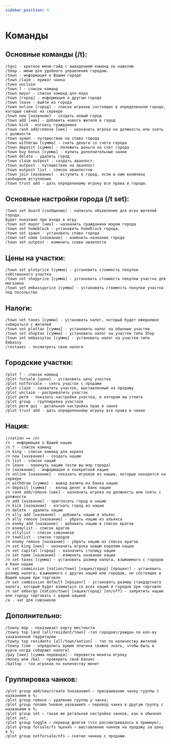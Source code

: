 ```yaml
---
sidebar_position: 4
---
```


# Команды 

## Основные команды (/t):

    /tgui - краткое меню-гайд с выведением команд по нажатию
    /tmap - меню для удобного управления городом.
	/town - информация о Вашем городе
    /town claim - приват чанка
    /town unclaim
    /town ? - список команд
    /town mayor - список команд для мэра
    /town [город] - информация о другом городе
    /town leave - выйти из города
    /town online [город] - список игроков состоящих в определенном городе, которые сейчас на сервере
    /town new [название] - создать новый город
    /town add [ник] - добавить нового жителя в город
    /town kick - изгнать гражданина
    /town rank add/remove [ник] - назначить игрока на должность или снять с должности
	/town spawn - путешествие на спавн города
    /town withdraw [сумма] - снять деньги со счета города
    /town deposit [сумма] - положить деньги на счет города
    /town buy bonus [сумма] - купить дополнительные чанки
    /town delete - удалить город
    /town claim outpost - создать аванпост.
    /town outpost - путешествие на аванпост
    /town outpost list - список аванпостов
    /town join [название] - вступить в город, если в нем включено свободное вступление
	/town trust add - дать определеному игроку все права в городе.

## **Основные настройки города (/t set):**

    /town set board [сообщение] - написать объявление для всех жителей города. 
    Будет показано при входе в игру
    /town set mayor [ник] - назначить гражданина мэром города
    /town set homeblock - установить homeblock города. 
    /town set spawn - установить спавн города
    /town set name [название] - изменить название города
    /town set outpost - изменить спавн аванпоста

## **Цены на участки:**

    /town set plotprice [сумма] - установить стоимость покупки собственного участка
    /town set shopprice [сумма] - установить стоимость покупки участка для магазина
    /town set embassyprice [сумма] - установить стоимость покупки участка под посольство

## **Налоги:**

    /town set taxes [сумма] - установить налог, который будет ежедневно собираться с жителей
    /town set plottax [сумма] - установить налог на обычные участки 
    /town set shoptax [сумма] - установить налог на участки типа Shop
    /town set embassytax [сумма] - установить налог на участки типа Embassy
	/restaxes - посмотреть свои налоги

## **Городские участки:**

    /plot ? - список команд
    /plot forsale [цена] - установить цену участка
    /plot notforsale - снять участок с продажи
    /plot claim - захватить участок, выставленный на продажу
    /plot unclaim - расприватить участок
    /plot perm - показать настройки участка, в котором вы стоите
    /plot group - группировка участков
	/plot perm gui - детальная настройка прав в чанке
	/plot trust add - дать определенному игроку все права в чанке

## **Нация:**

    (/nation == /n)
    /n - информация о Вашей нации
    /n ? - список команд
    /n king - список команд для короля
    /n new [название] - создать нацию
    /n list - список наций
    /n leave - покинуть нацию (если вы мэр города)
    /n [название] - информация о конкретной нации
    /n online [название] - показать игроков из нации, которые находятся на сервере
    /n withdraw [сумма] - вывод валюты из банка нации
    /n deposit [сумма] -  вклад денег в банк нации
    /n rank add/remove [ник] - назначить игрока на должность или снять с должности
    /n add [название] - пригласить город в нацию
    /n kick [название] - изгнать город из нации
    /n delete - удалить нацию
    /n ally add [название] - добавить нацию в альянс
    /n ally remove [название] - убрать нацию из альянса
    /n enemy add [название] - добавить нацию в список врагов
    /n enemylist - список врагов
    /n allylist - список союзников
    /n townlist - список городов
    /n enemy remove [название] - убрать нацию из списка врагов
    /n set king [ник] - назначить игрока новым королем нации
    /n set capital [город] - назначить столицу нации
    /n set name [название] - изменить название нации
    /n set taxes [сумма] - установить размер налога, взымаемого с городов в банк нации
    /n set commission [nation/town] [нация/город] [процент] - установить размер налога, взымаемого с других наций или городов, не состоящих в Вашей нации при торговле
    /n set commission default [процент] - установить размер стандартного налога, который будет взиматься со всех наций и городов при торговле
    /n set embargo [nation/town] [нация/город] [on/off] - запретить нации или городу торговать с вашей нацией
    /a - чат для союзников

## **Дополнительно:**

    /towny map - показывает карту местности
    /towny top land [all/resident/town] -топ городов\граждан по кол-ву захваченной территории
    /towny top residents [all/town/nation] - топ по количеству жителей
    /towny time - определить время плагина (важно знать, чтобы быть в курсе когда собирают налоги) 
    /pay [ник] [сумма перевода] - перевести монеты игроку
    /money или /bal - проверить свой баланс
    /baltop - топ игроков по количеству монет

## **Группировка чанков:**

    /plot group add/new/create %название% — присваивание чанку группы с названием в %;
    /plot group remove — удаление группы у чанка;
    /plot group rename %новое_название% — перевод чанка в другую группу с названием в %;
    /plot group set — такая же детальная настройка чанков, как и обычная /plot set;
    /plot group toggle — перевод флагов (что рассматривалось в примере);
    /plot group forsale/fs %цена% — выставление чанков на продажу за цену в %;
    /plot group notforsale/nfs — снятие чанков с продажи.
	
